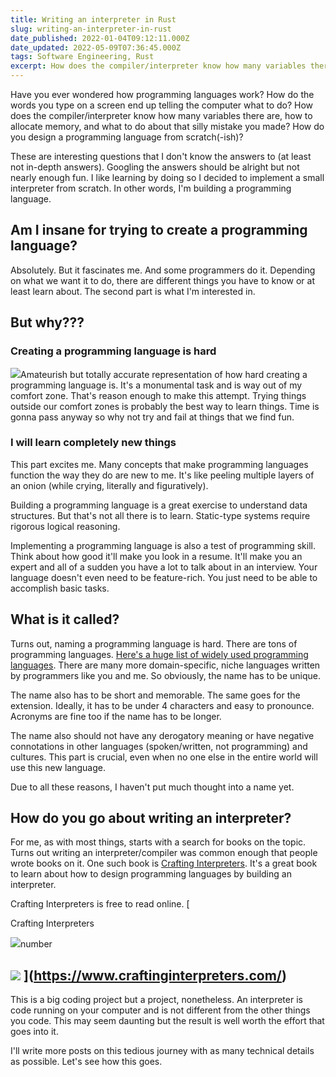 ```yaml
---
title: Writing an interpreter in Rust
slug: writing-an-interpreter-in-rust
date_published: 2022-01-04T09:12:11.000Z
date_updated: 2022-05-09T07:36:45.000Z
tags: Software Engineering, Rust
excerpt: How does the compiler/interpreter know how many variables there are, how to allocate memory, and what to do about that silly mistake you made? How do you design a programming language from scratch(-ish)?
---
```


Have you ever wondered how programming languages work? How do the words you type on a screen end up telling the computer what to do? How does the compiler/interpreter know how many variables there are, how to allocate memory, and what to do about that silly mistake you made? How do you design a programming language from scratch(-ish)?

These are interesting questions that I don't know the answers to (at least not in-depth answers). Googling the answers should be alright but not nearly enough fun. I like learning by doing so I decided to implement a small interpreter from scratch. In other words, I'm building a programming language.

## Am I insane for trying to create a programming language?

Absolutely. But it fascinates me. And some programmers do it. Depending on what we want it to do, there are different things you have to know or at least learn about. The second part is what I'm interested in.

## But why???

### Creating a programming language is hard
![](__GHOST_URL__/content/images/2022/01/Slide-4_3---1.png)Amateurish but totally accurate representation of how hard creating a programming language is.
It's a monumental task and is way out of my comfort zone. That's reason enough to make this attempt. Trying things outside our comfort zones is probably the best way to learn things. Time is gonna pass anyway so why not try and fail at things that we find fun.

### I will learn completely new things

This part excites me. Many concepts that make programming languages function the way they do are new to me. It's like peeling multiple layers of an onion (while crying, literally and figuratively).

Building a programming language is a great exercise to understand data structures. But that's not all there is to learn. Static-type systems require rigorous logical reasoning.

Implementing a programming language is also a test of programming skill. Think about how good it'll make you look in a resume. It'll make you an expert and all of a sudden you have a lot to talk about in an interview. Your language doesn't even need to be feature-rich. You just need to be able to accomplish basic tasks.

## What is it called?

Turns out, naming a programming language is hard. There are tons of programming languages. [Here's a huge list of widely used programming languages](https://en.wikipedia.org/wiki/List_of_programming_languages). There are many more domain-specific, niche languages written by programmers like you and me. So obviously, the name has to be unique.

The name also has to be short and memorable. The same goes for the extension. Ideally, it has to be under 4 characters and easy to pronounce. Acronyms are fine too if the name has to be longer.

The name also should not have any derogatory meaning or have negative connotations in other languages (spoken/written, not programming) and cultures. This part is crucial, even when no one else in the entire world will use this new language.

Due to all these reasons, I haven't put much thought into a name yet.

## How do you go about writing an interpreter?

For me, as with most things, starts with a search for books on the topic. Turns out writing an interpreter/compiler was common enough that people wrote books on it. One such book is [Crafting Interpreters](https://www.craftinginterpreters.com/). It's a great book to learn about how to design programming languages by building an interpreter.

Crafting Interpreters is free to read online.
[

Crafting Interpreters

![](https://www.craftinginterpreters.com/image/favicon.png)number

![](https://www.craftinginterpreters.com/image/header.png)
](https://www.craftinginterpreters.com/)
---

This is a big coding project but a project, nonetheless. An interpreter is code running on your computer and is not different from the other things you code. This may seem daunting but the result is well worth the effort that goes into it. 

I'll write more posts on this tedious journey with as many technical details as possible. Let's see how this goes.
